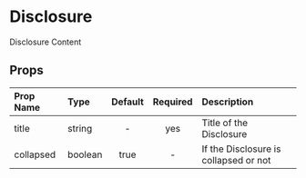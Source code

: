 
<Meta title='MDX|Disclosure' component={Disclosure} />

# Disclosure

<Story name='Disclosure'>
  <div className='component-box'>
    <Disclosure title='Disclosure'>Disclosure Content</Disclosure>
  </div>
</Story>

<div className="props-table">

## Props

| Prop Name | Type    | Default | Required | Description                           |
| :-------- | :------ | :-----: | :------: | :------------------------------------ |
| title     | string  |    -    |   yes    | Title of the Disclosure               |
| collapsed | boolean |  true   |    -     | If the Disclosure is collapsed or not |

</div>
